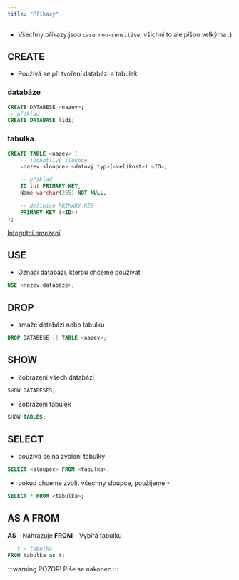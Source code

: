 ```yaml
---
title: "Příkazy"
---
```

* Všechny příkazy jsou `case non-sensitive`, všichni to ale píšou velkýma :\)

## CREATE
* Používá se při tvoření databází a tabulek
### databáze
```sql
CREATE DATABESE <nazev>;
-- přáklad
CREATE DATABASE lidi;
```

### tabulka
```sql
CREATE TABLE <nazev> (
    -- jednotlivé sloupce
    <nazev sloupce> <datový typ>(<velikost>) <IO>,

    -- příklad
    ID int PRIMARY KEY,
    Name varchar(255) NOT NULL,

    -- definice PRIMARY KEY
    PRIMARY KEY (<ID>) 
);
```
[Integritní omezení](./io) 

## USE
* Označí databázi, kterou chceme používat
```sql
USE <nazev databáze>;
```

## DROP
* smaže databázi nebo tabulku
```sql
DROP DATABESE || TABLE <nazev>;
```

## SHOW
* Zobrazení všech databází
```sql
SHOW DATABESES;
```

* Zobrazení tabulek
```sql
SHOW TABLES;
```
 
## SELECT
* používá se na zvolení tabulky
```sql
SELECT <sloupec> FROM <tabulka>;
```

* pokud chceme zvolit všechny sloupce, použijeme `*`
```sql
SELECT * FROM <tabulka>;
```

## AS A FROM
**AS** - Nahrazuje
**FROM** - Vybírá tabulku
```sql
-- t = tabulka
FROM tabulka as t;
```
:::warning POZOR!
Píše se nakonec
:::